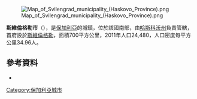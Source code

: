 [[Image:Map_of_Svilengrad_municipality_(Haskovo_Province).png|thumb]]

'''斯維倫格勒市'''（{{lang-bg|Свиленград}}），是[[保加利亞|保加利亞]]的城鎮，位於該國南部，由[[哈斯科沃州|哈斯科沃州]]負責管轄，首府設於[[斯維倫格勒|斯維倫格勒]]，面積700平方公里，2011年人口24,480，人口密度每平方公里34.96人。

{{Coord|41|46|N|26|12|W|display=title}}

==參考資料==
*{{URL|http://www.Svilengrad.org/}}

{{Bulgaria-geo-stub}}
[[Category:保加利亞城市|Category:保加利亞城市]]